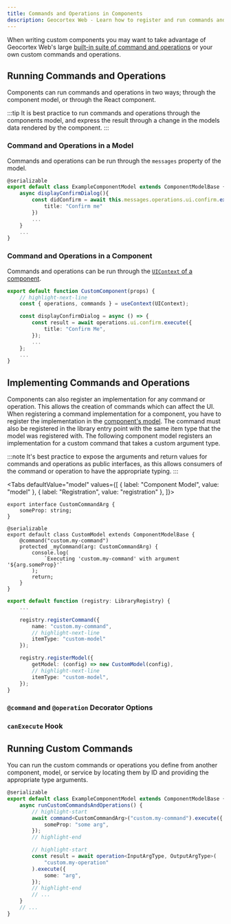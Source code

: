 ```yaml
---
title: Commands and Operations in Components
description: Geocortex Web - Learn how to register and run commands and operations in custom components
---
```



When writing custom components you may want to take advantage of Geocortex Web's large [built-in suite of command and operations](api-commands-operations-events.mdx) or your own custom commands and operations.

## Running Commands and Operations

Components can run commands and operations in two ways; through the component model, or through the React component.

:::tip
It is best practice to run commands and operations through the components model, and express the result through a change in the models data rendered by the component.
:::

### Command and Operations in a Model

Commands and operations can be run through the `messages` property of the model.

```ts
@serializable
export default class ExampleComponentModel extends ComponentModelBase {
    async displayConfirmDialog(){
        const didConfirm = await this.messages.operations.ui.confirm.execute({
            title: "Confirm me"
        })
        ...
    }
    ...
}
```

### Command and Operations in a Component

Commands and operations can be run through the [`UIContext` of a component](sdk-components-ui-context.mdx).

```ts
export default function CustomComponent(props) {
    // highlight-next-line
    const { operations, commands } = useContext(UIContext);

    const displayConfirmDialog = async () => {
        const result = await operations.ui.confirm.execute({
            title: "Confirm Me",
        });
        ...
    };
    ...
}
```

## Implementing Commands and Operations

Components can also register an implementation for any command or operation. This allows the creation of commands which can affect the UI. When registering a command implementation for a component, you have to register the implementation in the [component's model](sdk-components-reference.mdx#models). The command must also be registered in the library entry point with the same item type that the model was registered with. The following component model registers an implementation for a custom command that takes a custom argument type.

:::note
It's best practice to expose the arguments and return values for commands and operations as public interfaces, as this allows consumers of the command or operation to have the appropriate typing.
:::

<Tabs
  defaultValue="model"
  values={[
    { label: "Component Model", value: "model" },
    { label: "Registration", value: "registration" },
  ]}>
<TabItem value="model">

```tsx
export interface CustomCommandArg {
    someProp: string;
}

@serializable
export default class CustomModel extends ComponentModelBase {
    @command("custom.my-command")
    protected _myCommand(arg: CustomCommandArg) {
        console.log(
            `Executing 'custom.my-command' with argument '${arg.someProp}'`
        );
        return;
    }
}
```

</TabItem>
<TabItem value="registration">

```ts
export default function (registry: LibraryRegistry) {
    ...

    registry.registerCommand({
        name: "custom.my-command",
        // highlight-next-line
        itemType: "custom-model"
    });

    registry.registerModel({
        getModel: (config) => new CustomModel(config),
        // highlight-next-line
        itemType: "custom-model",
    });
}
```

</TabItem>
</Tabs>

### `@command` and `@operation` Decorator Options

<CommandOperationDecoratorOptionsSnippet />

### `canExecute` Hook

<CanExecuteSnippet />

## Running Custom Commands

You can run the custom commands or operations you define from another component, model, or service by locating them by ID and providing the appropriate type arguments.

```ts
@serializable
export default class ExampleComponentModel extends ComponentModelBase {
    async runCustomCommandsAndOperations() {
        // highlight-start
        await command<CustomCommandArg>("custom.my-command").execute({
            someProp: "some arg",
        });
        // highlight-end

        // highlight-start
        const result = await operation<InputArgType, OutputArgType>(
            "custom.my-operation"
        ).execute({
            some: "arg",
        });
        // highlight-end
        // ...
    }
    // ...
}
```
